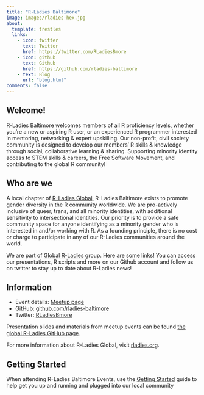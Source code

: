 ```yaml
---
title: "R-Ladies Baltimore"
image: images/rladies-hex.jpg
about:
  template: trestles
  links:
    - icon: twitter
      text: Twitter
      href: https://twitter.com/RLadiesBmore
    - icon: github
      text: Github
      href: https://github.com/rladies-baltimore
    - text: Blog
      url: "blog.html"
comments: false
---
```


::: {.column-body}

# Welcome! 

R-Ladies Baltimore welcomes members of all R proficiency levels, whether you're a new or aspiring R user, or an experienced R programmer interested in mentoring, networking & expert upskilling. Our non-profit, civil society community is designed to develop our members' R skills & knowledge through social, collaborative learning & sharing. Supporting minority identity access to STEM skills & careers, the Free Software Movement, and contributing to the global R community!

## Who are we 

A local chapter of [R-Ladies Global](https://rladies.org), R-Ladies Baltimore exists to promote gender diversity in the R community worldwide. We are pro-actively inclusive of queer, trans, and all minority identities, with additional sensitivity to intersectional identities. Our priority is to provide a safe community space for anyone identifying as a minority gender who is interested in and/or working with R. As a founding principle, there is no cost or charge to participate in any of our R-Ladies communities around the world.

We are part of [Global R-Ladies](https://rladies.org) group. Here are some links! You can access our presentations, R scripts and more on our Github account and follow us on twitter to stay up to date about R-Ladies news!

## Information

* Event details: [Meetup page](https://www.meetup.com/rladies-baltimore/)
* GitHub: [github.com/rladies-baltimore](https://github.com/rladies-baltimore)
* Twitter: [RLadiesBmore](https://twitter.comer/RLadiesBmore)

Presentation slides and materials from meetup events can be found [the global R-Ladies GitHub page](https://github.com/rladies/meetup-presentations_baltimore).

For more information about R-Ladies Global, visit [rladies.org](http://rladies.org/).

## Getting Started 

When attending R-Ladies Baltimore Events, use the [Getting Started](https://docs.google.com/document/d/19oautKZT9MbDq3BFJ_k-VTRCLel0HU9RKutuBCcqQpM/edit?usp=sharing) guide to help get you up and running and plugged into our local community
:::